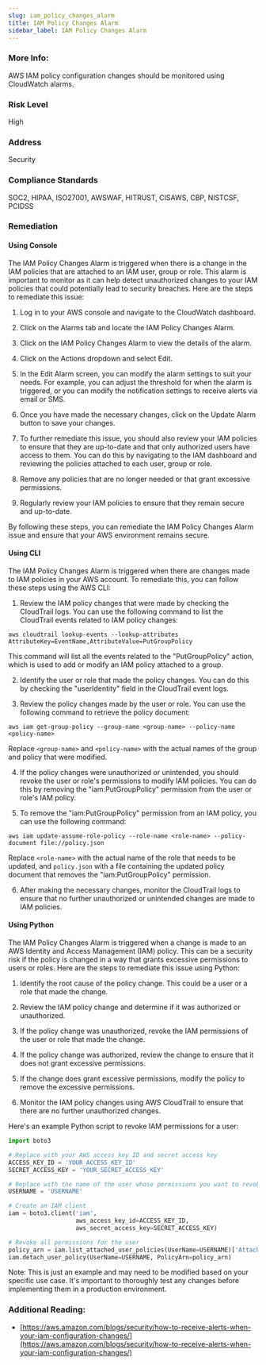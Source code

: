 ```yaml
---
slug: iam_policy_changes_alarm
title: IAM Policy Changes Alarm
sidebar_label: IAM Policy Changes Alarm
---
```


### More Info:

AWS IAM policy configuration changes should be monitored using CloudWatch alarms.

### Risk Level

High

### Address

Security

### Compliance Standards

SOC2, HIPAA, ISO27001, AWSWAF, HITRUST, CISAWS, CBP, NISTCSF, PCIDSS

### Remediation

#### Using Console

The IAM Policy Changes Alarm is triggered when there is a change in the IAM policies that are attached to an IAM user, group or role. This alarm is important to monitor as it can help detect unauthorized changes to your IAM policies that could potentially lead to security breaches. Here are the steps to remediate this issue:

1. Log in to your AWS console and navigate to the CloudWatch dashboard.

2. Click on the Alarms tab and locate the IAM Policy Changes Alarm.

3. Click on the IAM Policy Changes Alarm to view the details of the alarm.

4. Click on the Actions dropdown and select Edit.

5. In the Edit Alarm screen, you can modify the alarm settings to suit your needs. For example, you can adjust the threshold for when the alarm is triggered, or you can modify the notification settings to receive alerts via email or SMS.

6. Once you have made the necessary changes, click on the Update Alarm button to save your changes.

7. To further remediate this issue, you should also review your IAM policies to ensure that they are up-to-date and that only authorized users have access to them. You can do this by navigating to the IAM dashboard and reviewing the policies attached to each user, group or role.

8. Remove any policies that are no longer needed or that grant excessive permissions.

9. Regularly review your IAM policies to ensure that they remain secure and up-to-date.

By following these steps, you can remediate the IAM Policy Changes Alarm issue and ensure that your AWS environment remains secure.

#### Using CLI

The IAM Policy Changes Alarm is triggered when there are changes made to IAM policies in your AWS account. To remediate this, you can follow these steps using the AWS CLI:

1. Review the IAM policy changes that were made by checking the CloudTrail logs. You can use the following command to list the CloudTrail events related to IAM policy changes:

```
aws cloudtrail lookup-events --lookup-attributes AttributeKey=EventName,AttributeValue=PutGroupPolicy
```

This command will list all the events related to the "PutGroupPolicy" action, which is used to add or modify an IAM policy attached to a group.

2. Identify the user or role that made the policy changes. You can do this by checking the "userIdentity" field in the CloudTrail event logs.

3. Review the policy changes made by the user or role. You can use the following command to retrieve the policy document:

```
aws iam get-group-policy --group-name <group-name> --policy-name <policy-name>
```

Replace `<group-name>` and `<policy-name>` with the actual names of the group and policy that were modified.

4. If the policy changes were unauthorized or unintended, you should revoke the user or role's permissions to modify IAM policies. You can do this by removing the "iam:PutGroupPolicy" permission from the user or role's IAM policy.

5. To remove the "iam:PutGroupPolicy" permission from an IAM policy, you can use the following command:

```
aws iam update-assume-role-policy --role-name <role-name> --policy-document file://policy.json
```

Replace `<role-name>` with the actual name of the role that needs to be updated, and `policy.json` with a file containing the updated policy document that removes the "iam:PutGroupPolicy" permission.

6. After making the necessary changes, monitor the CloudTrail logs to ensure that no further unauthorized or unintended changes are made to IAM policies.

#### Using Python

The IAM Policy Changes Alarm is triggered when a change is made to an AWS Identity and Access Management (IAM) policy. This can be a security risk if the policy is changed in a way that grants excessive permissions to users or roles. Here are the steps to remediate this issue using Python:

1. Identify the root cause of the policy change. This could be a user or a role that made the change.

2. Review the IAM policy change and determine if it was authorized or unauthorized.

3. If the policy change was unauthorized, revoke the IAM permissions of the user or role that made the change.

4. If the policy change was authorized, review the change to ensure that it does not grant excessive permissions.

5. If the change does grant excessive permissions, modify the policy to remove the excessive permissions.

6. Monitor the IAM policy changes using AWS CloudTrail to ensure that there are no further unauthorized changes.

Here's an example Python script to revoke IAM permissions for a user:

```python
import boto3

# Replace with your AWS access key ID and secret access key
ACCESS_KEY_ID = 'YOUR_ACCESS_KEY_ID'
SECRET_ACCESS_KEY = 'YOUR_SECRET_ACCESS_KEY'

# Replace with the name of the user whose permissions you want to revoke
USERNAME = 'USERNAME'

# Create an IAM client
iam = boto3.client('iam',
                   aws_access_key_id=ACCESS_KEY_ID,
                   aws_secret_access_key=SECRET_ACCESS_KEY)

# Revoke all permissions for the user
policy_arn = iam.list_attached_user_policies(UserName=USERNAME)['AttachedPolicies'][0]['PolicyArn']
iam.detach_user_policy(UserName=USERNAME, PolicyArn=policy_arn)
```

Note: This is just an example and may need to be modified based on your specific use case. It's important to thoroughly test any changes before implementing them in a production environment.

### Additional Reading:

- [https://aws.amazon.com/blogs/security/how-to-receive-alerts-when-your-iam-configuration-changes/](https://aws.amazon.com/blogs/security/how-to-receive-alerts-when-your-iam-configuration-changes/) 


